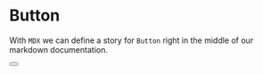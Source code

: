 
<Meta title="MDX/Button" component={Button} />

# Button

With `MDX` we can define a story for `Button` right in the middle of our
markdown documentation.

<Preview>
  <Story name="Primary Button">
    <Button />
  </Story>
</Preview>
